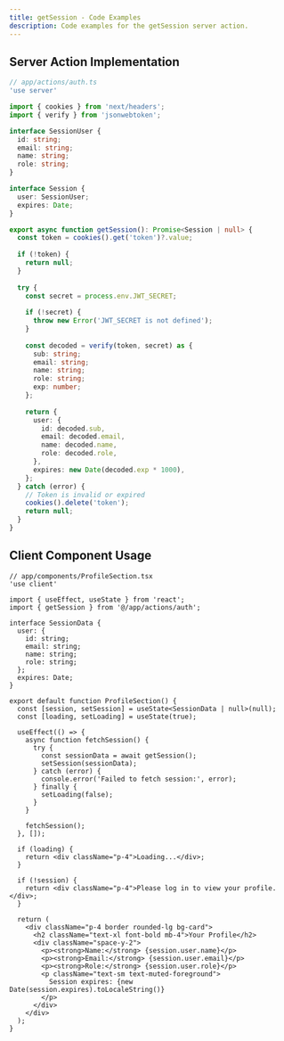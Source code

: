 ```yaml
---
title: getSession - Code Examples
description: Code examples for the getSession server action.
---
```


## Server Action Implementation

```typescript showLineNumbers
// app/actions/auth.ts
'use server'

import { cookies } from 'next/headers';
import { verify } from 'jsonwebtoken';

interface SessionUser {
  id: string;
  email: string;
  name: string;
  role: string;
}

interface Session {
  user: SessionUser;
  expires: Date;
}

export async function getSession(): Promise<Session | null> {
  const token = cookies().get('token')?.value;
  
  if (!token) {
    return null;
  }
  
  try {
    const secret = process.env.JWT_SECRET;
    
    if (!secret) {
      throw new Error('JWT_SECRET is not defined');
    }
    
    const decoded = verify(token, secret) as {
      sub: string;
      email: string;
      name: string;
      role: string;
      exp: number;
    };
    
    return {
      user: {
        id: decoded.sub,
        email: decoded.email,
        name: decoded.name,
        role: decoded.role,
      },
      expires: new Date(decoded.exp * 1000),
    };
  } catch (error) {
    // Token is invalid or expired
    cookies().delete('token');
    return null;
  }
}
```

## Client Component Usage

```tsx showLineNumbers
// app/components/ProfileSection.tsx
'use client'

import { useEffect, useState } from 'react';
import { getSession } from '@/app/actions/auth';

interface SessionData {
  user: {
    id: string;
    email: string;
    name: string;
    role: string;
  };
  expires: Date;
}

export default function ProfileSection() {
  const [session, setSession] = useState<SessionData | null>(null);
  const [loading, setLoading] = useState(true);
  
  useEffect(() => {
    async function fetchSession() {
      try {
        const sessionData = await getSession();
        setSession(sessionData);
      } catch (error) {
        console.error('Failed to fetch session:', error);
      } finally {
        setLoading(false);
      }
    }
    
    fetchSession();
  }, []);
  
  if (loading) {
    return <div className="p-4">Loading...</div>;
  }
  
  if (!session) {
    return <div className="p-4">Please log in to view your profile.</div>;
  }
  
  return (
    <div className="p-4 border rounded-lg bg-card">
      <h2 className="text-xl font-bold mb-4">Your Profile</h2>
      <div className="space-y-2">
        <p><strong>Name:</strong> {session.user.name}</p>
        <p><strong>Email:</strong> {session.user.email}</p>
        <p><strong>Role:</strong> {session.user.role}</p>
        <p className="text-sm text-muted-foreground">
          Session expires: {new Date(session.expires).toLocaleString()}
        </p>
      </div>
    </div>
  );
}
```